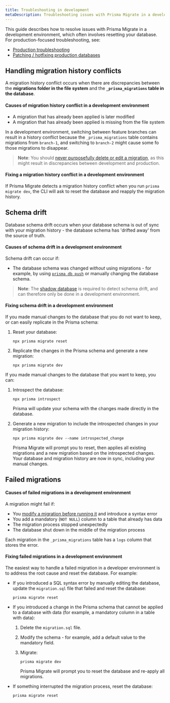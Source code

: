 ```yaml
---
title: Troubleshooting in development
metaDescription: Troubleshooting issues with Prisma Migrate in a development environment.
---
```


<TopBlock>

This guide describes how to resolve issues with Prisma Migrate in a development environment, which often involves resetting your database. For production-focused troubleshooting, see:

* [Production troubleshooting](../../deployment/production-troubleshooting)
* [Patching / hotfixing production databases](../../deployment/patching-production)

</TopBlock>

## Handling migration history conflicts

A migration history conflict occurs when there are discrepancies between the **migrations folder in the file system** and the **`_prisma_migrations` table in the database**.

#### Causes of migration history conflict in a development environment

- A migration that has already been applied is later modified
- A migration that has already been applied is missing from the file system

In a development environment, switching between feature branches can result in a history conflict because the `_prisma_migrations` table contains migrations from `branch-1`, and switching to `branch-2` might cause some fo those migrations to disappear.

> **Note**: You should [never purposefully delete or edit a migration](../../../concepts/components/prisma-migrate#do-not-edit-or-delete-migrations-that-have-been-applied), as this might result in discrepancies between development and production.

#### Fixing a migration history conflict in a development environment

If Prisma Migrate detects a migration history conflict when you run `prisma migrate dev`, the CLI will ask to reset the database and reapply the migration history.

## Schema drift

Database schema drift occurs when your database schema is out of sync with your migration history - the database schema has 'drifted away' from the source of truth.

#### Causes of schema drift in a development environment

Schema drift can occur if:

- The database schema was changed _without_ using migrations - for example, by using [`prisma db push`](../../../reference/api-reference/command-reference#db-push--preview) or manually changing the database schema.

> **Note**: The [shadow database](../../../concepts/components/prisma-migrate/shadow-database) is required to detect schema drift, and can therefore only be done in a development environment.

#### Fixing schema drift in a development environment

If you made manual changes to the database that you do not want to keep, or can easily replicate in the Prisma schema:

1. Reset your database:
    
   ```terminal
   npx prisma migrate reset
   ```

1. Replicate the changes in the Prisma schema and generate a new migration:

   ```terminal
   npx prisma migrate dev
   ```

If you made manual changes to the database that you want to keep, you can:

1. Introspect the database:

   ```terminal
   npx prisma introspect
   ```

   Prisma will update your schema with the changes made directly in the database.

1. Generate a new migration to include the introspected changes in your migration history:

   ```terminal
   npx prisma migrate dev --name introspected_change
   ```

   Prisma Migrate will prompt you to reset, then applies all existing migrations and a new migration based on the introspected changes. Your database and migration history are now in sync, including your manual changes.

## Failed migrations

#### Causes of failed migrations in a development environment

A migration might fail if:

- You [modify a migration before running it](advanced-migrate-scenarios) and introduce a syntax error
- You add a mandatory (`NOT NULL`) column to a table that already has data
- The migration process stopped unexpectedly
- The database shut down in the middle of the migration process

Each migration in the `_prisma_migrations` table has a `logs` column that stores the error.

#### Fixing failed migrations in a development environment

The easiest way to handle a failed migration in a developer environment is to address the root cause and reset the database. For example:

- If you introduced a SQL syntax error by manually editing the database, update the `migration.sql` file that failed and reset the database:

  ```terminal
  prisma migrate reset
  ```

- If you introduced a change in the Prisma schema that cannot be applied to a database with data (for example, a mandatory column in a table with data):

  1. Delete the `migration.sql` file.

  2. Modify the schema - for example, add a default value to the mandatory field.

  3. Migrate:

     ```terminal
     prisma migrate dev
     ```

     Prisma Migrate will prompt you to reset the database and re-apply all migrations.

- If something interrupted the migration process, reset the database:

  ```terminal
  prisma migrate reset
  ```
